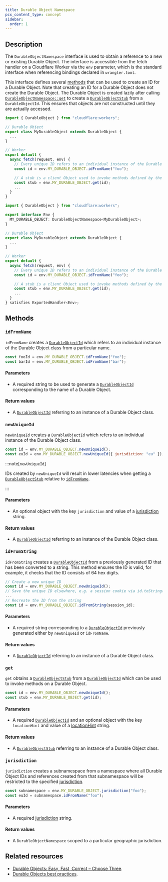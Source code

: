 ```yaml
---
title: Durable Object Namespace
pcx_content_type: concept
sidebar:
  order: 1
---
```



## Description

The `DurableObjectNamespace` interface is used to obtain a reference to a new or existing Durable Object. The interface is accessible from the fetch handler on a Cloudflare Worker via the `env` parameter, which is the standard interface when referencing bindings declared in `wrangler.toml`.

This interface defines several [methods](/durable-objects/api/namespace/#methods) that can be used to create an ID for a Durable Object. Note that creating an ID for a Durable Object does not create the Durable Object. The Durable Object is created lazily after calling [`DurableObjectNamespace::get`](/durable-objects/api/namespace/#get) to create a [`DurableObjectStub`](/durable-objects/api/stub) from a `DurableObjectId`. This ensures that objects are not constructed until they are actually accessed.

<Tabs> <TabItem label="JavaScript" icon="seti:javascript">

```js
import { DurableObject } from "cloudflare:workers";

// Durable Object
export class MyDurableObject extends DurableObject {
  ...
}

// Worker
export default {
  async fetch(request, env) {
    // Every unique ID refers to an individual instance of the Durable Object class
    const id = env.MY_DURABLE_OBJECT.idFromName("foo");

    // A stub is a client Object used to invoke methods defined by the Durable Object
    const stub = env.MY_DURABLE_OBJECT.get(id);
    ...
  }
}
```

</TabItem> <TabItem label="TypeScript" icon="seti:typescript">

```ts
import { DurableObject } from "cloudflare:workers";

export interface Env {
  MY_DURABLE_OBJECT: DurableObjectNamespace<MyDurableObject>;
}

// Durable Object
export class MyDurableObject extends DurableObject {
  ...
}

// Worker
export default {
  async fetch(request, env) {
    // Every unique ID refers to an individual instance of the Durable Object class
    const id = env.MY_DURABLE_OBJECT.idFromName("foo");

    // A stub is a client Object used to invoke methods defined by the Durable Object
    const stub = env.MY_DURABLE_OBJECT.get(id);
    ...
  }
} satisfies ExportedHandler<Env>;
```

</TabItem> </Tabs>

## Methods

### `idFromName`

`idFromName` creates a [`DurableObjectId`](/durable-objects/api/id) which refers to an individual instance of the Durable Object class from a particular name.

```js
const fooId = env.MY_DURABLE_OBJECT.idFromName("foo");
const barId = env.MY_DURABLE_OBJECT.idFromName("bar");
```

#### Parameters

- A required string to be used to generate a [`DurableObjectId`](/durable-objects/api/id) corresponding to the name of a Durable Object.

#### Return values

- A [`DurableObjectId`](/durable-objects/api/id) referring to an instance of a Durable Object class.

### `newUniqueId`

`newUniqueId` creates a `DurableObjectId` which refers to an individual instance of the Durable Object class.

```js
const id = env.MY_DURABLE_OBJECT.newUniqueId();
const euId = env.MY_DURABLE_OBJECT.newUniqueId({ jurisdiction: "eu" });
```

:::note[`newUniqueId`]

IDs created by `newUniqueId` will result in lower latencies when getting a [`DurableObjectStub`](/durable-objects/api/stub) relative to [`idFromName`](/durable-objects/api/namespace/#idfromname).

:::

#### Parameters

- An optional object with the key `jurisdiction` and value of a [jurisdiction](/durable-objects/reference/data-location/#restrict-durable-objects-to-a-jurisdiction) string.

#### Return values

- A [`DurableObjectId`](/durable-objects/api/id) referring to an instance of the Durable Object class.

### `idFromString`

`idFromString` creates a [`DurableObjectId`](/durable-objects/api/id) from a previously generated ID that has been converted to a string. This method ensures the ID is valid, for example, it checks that the ID consists of 64 hex digits.

```js
// Create a new unique ID
const id = env.MY_DURABLE_OBJECT.newUniqueId();
// Save the unique ID elsewhere, e.g. a session cookie via id.toString()
...
// Recreate the ID from the string
const id = env.MY_DURABLE_OBJECT.idFromString(session_id);
```

#### Parameters

- A required string corresponding to a [`DurableObjectId`](/durable-objects/api/id) previously generated either by `newUniqueId` or `idFromName`.

#### Return values

- A [`DurableObjectId`](/durable-objects/api/id) referring to an instance of a Durable Object class.

### `get`

`get` obtains a [`DurableObjectStub`](/durable-objects/api/stub) from a [`DurableObjectId`](/durable-objects/api/id) which can be used to invoke methods on a Durable Object.

```js
const id = env.MY_DURABLE_OBJECT.newUniqueId();
const stub = env.MY_DURABLE_OBJECT.get(id);
```

#### Parameters

- A required [`DurableObjectId`](/durable-objects/api/id) and an optional object with the key `locationHint` and value of a [locationHint](/durable-objects/reference/data-location/#provide-a-location-hint) string.

#### Return values

- A [`DurableObjectStub`](/durable-objects/api/stub) referring to an instance of a Durable Object class.

### `jurisdiction`

`jurisdiction` creates a subnamespace from a namespace where all Durable Object IDs and references created from that subnamespace will be restricted to the specified [jurisdiction](/durable-objects/reference/data-location/#restrict-durable-objects-to-a-jurisdiction).

```js
const subnamespace = env.MY_DURABLE_OBJECT.jurisdiction("foo");
const euId = subnamespace.idFromName("foo");
```

#### Parameters

- A required [jurisdiction](/durable-objects/reference/data-location/#restrict-durable-objects-to-a-jurisdiction) string.

#### Return values

- A `DurableObjectNamespace` scoped to a particular geographic jurisdiction.

## Related resources

- [Durable Objects: Easy, Fast, Correct – Choose Three](https://blog.cloudflare.com/durable-objects-easy-fast-correct-choose-three/).
- [Durable Objects best practices](/durable-objects/best-practices/access-durable-objects-from-a-worker/).
